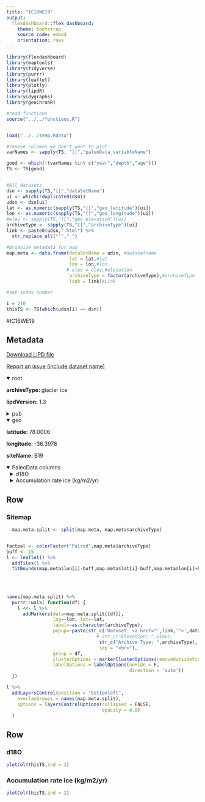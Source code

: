 ```yaml
---
title: "IC16WE19"
output: 
  flexdashboard::flex_dashboard:
    theme: bootstrap
    source_code: embed
    orientation: rows
---
```


```r
library(flexdashboard)
library(maptools)
library(tidyverse)
library(purrr)
library(leaflet)
library(plotly)
library(lipdR)
library(dygraphs)
library(geoChronR)

#read functions
source("../../functions.R")


load("../../temp.Rdata")

#remove columns we don't want to plot
varNames <- sapply(TS, "[[","paleoData_variableName")

good <- which(!(varNames %in% c("year","depth","age")))
TS <- TS[good]


#All datasets
dsn <- sapply(TS,"[[","dataSetName")
ui <- which(!duplicated(dsn))
udsn <- dsn[ui]
lat <- as.numeric(sapply(TS,"[[","geo_latitude")[ui])
lon <- as.numeric(sapply(TS,"[[","geo_longitude")[ui])
#elev <- sapply(TS,"[[","geo_elevation")[ui]
archiveType <- sapply(TS,"[[","archiveType")[ui]
link <- paste0(udsn,".html") %>% 
  str_replace_all("'","_")

#Organize metadata for map
map.meta <- data.frame(dataSetName = udsn, #datasetname
                       lat = lat,#lat
                       lon = lon,#lon
                      # elev = elev,#elevation
                       archiveType = factor(archiveType),#archiveType
                       link = link)#Link

#set index number

i = 210
thisTS <- TS[which(udsn[i] == dsn)]
```
#IC16WE19

Metadata {.sidebar}
-------------------------------------
[Download LiPD file](IC16WE19.lpd)
            

[Report an issue (include dataset name)](https://github.com/nickmckay/LiPDverse/issues)

<details open style="margin-left: 0px">
<summary>root</summary>
<p style="margin-left: 0px"><strong>archiveType: </strong>glacier ice
<p style="margin-left: 0px"><strong>lipdVersion: </strong>1.3
</details>
<details>
<summary>pub</summary>
<details style="margin-left: 10px">
<summary>pub1</summary>
<p style="margin-left: 10px"><strong>author: </strong>Wei�bach
<p style="margin-left: 10px"><strong>pubYear: </strong>2016
<p style="margin-left: 10px"><strong>DOI: </strong>10.5194/cp-12-171-2016
</details>
</details>
<details open style="margin-left: 0px">
<summary>geo</summary>
<p style="margin-left: 0px"><strong>latitude: </strong>78.0006
<p style="margin-left: 0px"><strong>longitude: </strong>-36.3978
<p style="margin-left: 0px"><strong>siteName: </strong>B19
</details>
<details open>
<summary>PaleoData columns</summary>
<details style="margin-left: 10px">
<summary>d18O</summary>
<p style="margin-left: 10px"><strong>TSid: </strong>IC16WE1901A
<p style="margin-left: 10px"><strong>variableName: </strong>d18O
<p style="margin-left: 10px"><strong>units: </strong>permil
<p style="margin-left: 10px"><strong>description: </strong>d18O of glacier ice
<details>
<summary>interpretation</summary>
<details style="margin-left: 20px">
<summary>1</summary>
<p style="margin-left: 20px"><strong>basis: </strong>correlation to meteorological data
<p style="margin-left: 20px"><strong>interpDirection: </strong>positive
<p style="margin-left: 20px"><strong>scope: </strong>climate
<p style="margin-left: 20px"><strong>seasonality: </strong>annual
<p style="margin-left: 20px"><strong>variable: </strong>temperature
<p style="margin-left: 20px"><strong>variableDetail: </strong>air
</details>
<details style="margin-left: 20px">
<summary>2</summary>
<p style="margin-left: 20px"><strong>basis: </strong>Dansgaard W. 1964. Stable isotopes in precipitation. Tellus 16: 436?468.
<p style="margin-left: 20px"><strong>direction: </strong>positive
<p style="margin-left: 20px"><strong>inferredMaterial: </strong>precipitation
<p style="margin-left: 20px"><strong>integrationTime: </strong>1
<p style="margin-left: 20px"><strong>integrationTimeBasis: </strong>age model based on volcanic horizons and counting of annual layers (seasonal variations of stable isotopes)
<p style="margin-left: 20px"><strong>integrationTimeUncertainty: </strong>1 to 10
<p style="margin-left: 20px"><strong>integrationTimeUncertaintyType: </strong>chronology
<p style="margin-left: 20px"><strong>integrationTimeUnits: </strong>years
<p style="margin-left: 20px"><strong>mathematicalRelation: </strong>linear
<p style="margin-left: 20px"><strong>rank: </strong>1
<p style="margin-left: 20px"><strong>scope: </strong>isotope
<p style="margin-left: 20px"><strong>seasonality: </strong>annual
<p style="margin-left: 20px"><strong>variable: </strong>d18O of precipitation
</details>
</details>
</details>
<details style="margin-left: 10px">
<summary>Accumulation rate ice (kg/m2/yr)</summary>
<p style="margin-left: 10px"><strong>TSid: </strong>LPD4c60df181
<p style="margin-left: 10px"><strong>variableName: </strong>Accumulation rate ice (kg/m2/yr)
<p style="margin-left: 10px"><strong>units: </strong>kg/m2/yr
<p style="margin-left: 10px"><strong>description: </strong>accumulation rate
</details>

Row
-----------------------------------------------------------------------

### Sitemap

```r
  map.meta.split <- split(map.meta, map.meta$archiveType)


factpal <- colorFactor("Paired",map.meta$archiveType)
buff <- 15
l <- leaflet() %>% 
  addTiles() %>% 
  fitBounds(map.meta$lon[i]-buff,map.meta$lat[i]-buff,map.meta$lon[i]+buff,map.meta$lat[i]+buff)
  

  
  
names(map.meta.split) %>%
  purrr::walk( function(df) {
    l <<- l %>%
      addMarkers(data=map.meta.split[[df]],
                 lng=~lon, lat=~lat,
                 label=~as.character(archiveType),
                 popup=~paste(str_c('Dataset: <a href="',link,'">',dataSetName,'</a>'),
                                 # str_c("Elevation: ",elev),
                                  str_c("Archive Type: ",archiveType),
                                  sep = "<br>"),
                 group = df,
                 clusterOptions = markerClusterOptions(removeOutsideVisibleBounds = F),
                 labelOptions = labelOptions(noHide = F,
                                             direction = 'auto'))
  })

l %>%
  addLayersControl(position = "bottomleft",
    overlayGroups = names(map.meta.split),
    options = layersControlOptions(collapsed = FALSE,
                                   opacity = 0.8)
  )
```

Row {.tabset .tabset-fade}
-----------------------------------------------------------------------

### d18O
```r
plotCol(thisTS,ind = 1)
```

### Accumulation rate ice (kg/m2/yr)
```r
plotCol(thisTS,ind = 2)
```
